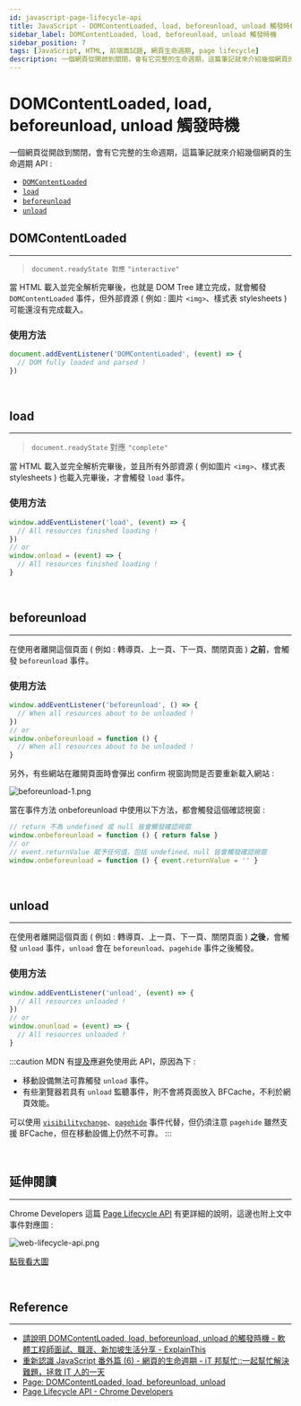 ---
id: javascript-page-lifecycle-api
title: JavaScript - DOMContentLoaded, load, beforeunload, unload 觸發時機
sidebar_label: DOMContentLoaded, load, beforeunload, unload 觸發時機
sidebar_position: 7
tags: [JavaScript, HTML, 前端面試題, 網頁生命週期, page lifecycle]
description: 一個網頁從開啟到關閉，會有它完整的生命週期，這篇筆記就來介紹幾個網頁的生命週期 API ( DOMContentLoaded, load, beforeunload, unload )。
---

# DOMContentLoaded, load, beforeunload, unload 觸發時機

一個網頁從開啟到關閉，會有它完整的生命週期，這篇筆記就來介紹幾個網頁的生命週期 API :

- [`DOMContentLoaded`](https://developer.mozilla.org/en-US/docs/Web/API/Document/DOMContentLoaded_event)
- [`load`](https://developer.mozilla.org/en-US/docs/Web/API/Window/load_event)
- [`beforeunload`](https://developer.mozilla.org/en-US/docs/Web/API/Window/beforeunload_event)
- [`unload`](https://developer.mozilla.org/en-US/docs/Web/API/Window/unload_event)

## DOMContentLoaded

---

> `document.readyState 對應` `"interactive"`
> 

當 HTML 載入並完全解析完畢後，也就是 DOM Tree 建立完成，就會觸發 `DOMContentLoaded` 事件，但外部資源 ( 例如 : 圖片 `<img>`、樣式表 stylesheets ) 可能還沒有完成載入。

### 使用方法

```javascript showLineNumbers
document.addEventListener('DOMContentLoaded', (event) => {
  // DOM fully loaded and parsed !
})
```

<br />

## load

---

> `document.readyState` 對應 `"complete"`
> 

當 HTML 載入並完全解析完畢後，並且所有外部資源 ( 例如圖片 `<img>`、樣式表 stylesheets ) 也載入完畢後，才會觸發 `load` 事件。

### 使用方法

```javascript showLineNumbers
window.addEventListener('load', (event) => {
  // All resources finished loading !
})
// or
window.onload = (event) => {
  // All resources finished loading !
}
```

<br />

## beforeunload

---

在使用者離開這個頁面 ( 例如 : 轉導頁、上一頁、下一頁、關閉頁面 ) **之前**，會觸發 `beforeunload` 事件。

### 使用方法

```javascript showLineNumbers
window.addEventListener('beforeunload', () => {
  // When all resources about to be unloaded !
})
// or
window.onbeforeunload = function () {
  // When all resources about to be unloaded !
}
```

另外，有些網站在離開頁面時會彈出 confirm 視窗詢問是否要重新載入網站 :

![beforeunload-1.png](./assets/page-lifecycle/beforeunload-1.png)

當在事件方法 onbeforeunload 中使用以下方法，都會觸發這個確認視窗 :

```javascript showLineNumbers
// return 不為 undefined 或 null 皆會觸發確認視窗
window.onbeforeunload = function () { return false }
// or
// event.returnValue 賦予任何值，包括 undefined、null 皆會觸發確認視窗
window.onbeforeunload = function () { event.returnValue = '' }
```

<br />

## unload

---

在使用者離開這個頁面 ( 例如 : 轉導頁、上一頁、下一頁、關閉頁面 ) **之後**，會觸發 `unload` 事件，`unload` 會在 `beforeunload`、`pagehide` 事件之後觸發。

### 使用方法

```javascript showLineNumbers
window.addEventListener('unload', (event) => {
  // All resources unloaded !
})
// or
window.onunload = (event) => {
  // All resources unloaded !
}
```

:::caution
MDN 有[提及](https://developer.mozilla.org/en-US/docs/Web/API/Window/unload_event#usage_notes)應避免使用此 API，原因為下 :

- 移動設備無法可靠觸發 `unload` 事件。
- 有些瀏覽器若具有 `unload` 監聽事件，則不會將頁面放入 BFCache，不利於網頁效能。

可以使用 [`visibilitychange`](https://developer.mozilla.org/en-US/docs/Web/API/Document/visibilitychange_event)、[`pagehide`](https://developer.mozilla.org/en-US/docs/Web/API/Window/pagehide_event) 事件代替，但仍須注意 `pagehide` 雖然支援 BFCache，但在移動設備上仍然不可靠。
:::

<br />

## 延伸閱讀

---

Chrome Developers 這篇 [Page Lifecycle API](https://developer.chrome.com/blog/page-lifecycle-api/) 有更詳細的說明，這邊也附上文中事件對應圖 :

![web-lifecycle-api.png](./assets/page-lifecycle/page-lifecycle-api.png)

[點我看大圖](https://wd.imgix.net/image/eqprBhZUGfb8WYnumQ9ljAxRrA72/1mN2saGWo57O6vIOdcGy.svg)

<br />

## Reference

---

- [請說明 DOMContentLoaded, load, beforeunload, unload 的觸發時機 - 軟體工程師面試、職涯、新加坡生活分享 - ExplainThis](https://www.explainthis.io/zh-hant/interview-guides/frontend/fe-DOMContentLoaded-load-beforeunload-unload-difference)
- [重新認識 JavaScript 番外篇 (6) - 網頁的生命週期 - iT 邦幫忙::一起幫忙解決難題，拯救 IT 人的一天](https://ithelp.ithome.com.tw/articles/10197335)
- [Page: DOMContentLoaded, load, beforeunload, unload](https://javascript.info/onload-ondomcontentloaded)
- [Page Lifecycle API - Chrome Developers](https://developer.chrome.com/blog/page-lifecycle-api/)